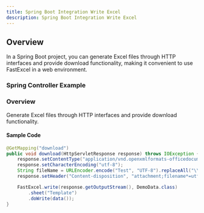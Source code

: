 ```yaml
---
title: Spring Boot Integration Write Excel
description: Spring Boot Integration Write Excel
---
```


## Overview
In a Spring Boot project, you can generate Excel files through HTTP interfaces and provide download functionality, making it convenient to use FastExcel in a web environment.

### Spring Controller Example

### Overview
Generate Excel files through HTTP interfaces and provide download functionality.

#### Sample Code
```java
@GetMapping("download")
public void download(HttpServletResponse response) throws IOException {
    response.setContentType("application/vnd.openxmlformats-officedocument.spreadsheetml.sheet");
    response.setCharacterEncoding("utf-8");
    String fileName = URLEncoder.encode("Test", "UTF-8").replaceAll("\\+", "%20");
    response.setHeader("Content-disposition", "attachment;filename*=utf-8''" + fileName + ".xlsx");

    FastExcel.write(response.getOutputStream(), DemoData.class)
        .sheet("Template")
        .doWrite(data());
}
```